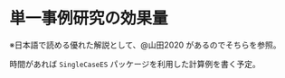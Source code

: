
# 単一事例研究の効果量

※日本語で読める優れた解説として、@山田2020 があるのでそちらを参照。

時間があれば `SingleCaseES` パッケージを利用した計算例を書く予定。
